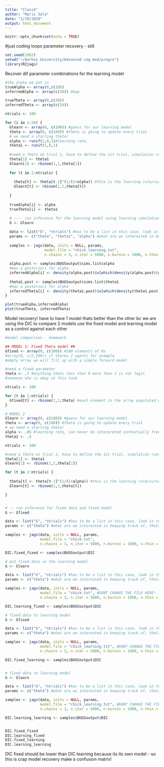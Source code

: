 ```yaml
---
title: "Class4"
author: "Maris Sala"
date: "2/19/2020"
output: html_document
---
```


```r
knitr::opts_chunk$set(echo = TRUE)
```

#just coding loops
parameter recovery - still
```r
set.seed(1982)
setwd("~/Aarhus University/Advanced cog mod/progre")
library(R2jags)
```


Recover dif parameter combinations for the learning model
```r
#the alpha we put in
trueAlpha <- array(0,c(20))
inferredAlpha <- array(c(20)) #map

trueTheta <- array(0,c(20))
inferredTheta <- array(c(20))

ntrials <- 100

for (i in 1:20) {
  Glearn <- array(0, c(100)) #guess for our learning model
  theta <- array(0, c(100)) #theta is going to update every trial
  # we need a starting theta!
  alpha <- runif(1,0,1)#learning rate, 
  theta1 <- runif(1,0,1)
  
  #need a theta on trial 1, have to define the 1st trial, simulation runs from trial 2
  theta[1] <- theta1
  Glearn[1] <- rbinom(1,1,theta[1])
  
  for (t in 2:ntrials) {
    
    theta[t] <- theta[t-1]^(1/(1+alpha)) #this is the learning rule/curve, focus on this next week
    Glearn[t] <- rbinom(1,1,theta[t])
  
  }
  
  trueAlpha[i] <- alpha
  trueTheta[i] <- theta1
  
  # ---- run inference for the learning model using learning simulations
  G <- Glearn

  data <- list("G", "ntrials") #has to be a list in this case, look in the workspace for G
  params <- c("theta", "theta1", "alpha") #what are we interested in keeping track of, theta as a distribution
  
  samples <- jags(data, inits = NULL, params,
                  model.file = "chick_learning.txt",
                  n.chains = 3, n.iter = 5000, n.burnin = 1000, n.thin = 1)
  
  alpha.post <- samples$BUGSoutput$sims.list$alpha
  #max a posteriori for alpha
  inferredAlpha[i] <- density(alpha.post)$x[which(density(alpha.post)$y==max(density(alpha.post)$y) )]
  
  theta1.post <- samples$BUGSoutput$sims.list$theta1
  #max a posteriori for alpha
  inferredTheta[i] <- density(theta1.post)$x[which(density(theta1.post)$y==max(density(theta1.post)$y) )]
}


```

```r
plot(trueAlpha,inferredAlpha)
plot(trueTheta, inferredTheta)
```

Model recovery!
have to have 1 model thats better than the other bc we are using the DIC to compare 2 models
use the fixed model and learning model as a control against each other

```r

#model comparison - homework

## MODEL 1: Fixed Theta model ##
Gfixed <- array(0, c(100)) #100 elements of 0s
#array(0, c(2,100)) if theres 2 agents for example
#empty array we will fill up with a simple forward model

#need a fixed parameter
theta <- .7 #anything thats less than 0 more than 1 is not legit
#someone who is okay at this task

ntrials <- 100

for (t in 1:ntrials) {
  Gfixed[t] <- rbinom(1,1,theta) #each element in the array populated with consequences of the model
}

# MODEL 2
Glearn <- array(0, c(100)) #guess for our learning model
theta <- array(0, c(100)) #theta is going to update every trial
# we need a starting theta!
alpha <- .05 #learning rate, can never be interpreted contextually free
theta1 <- .5

ntrials <- 100

#need a theta on trial 1, have to define the 1st trial, simulation runs from trial 2
theta[1] <- theta1
Glearn[1] <- rbinom(1,1,theta[1])

for (t in 2:ntrials) {
  
  theta[t] <- theta[t-1]^(1/(1+alpha)) #this is the learning rule/curve, focus on this next week
  Glearn[t] <- rbinom(1,1,theta[t])

}


# -- run inference for fixed data and fixed model
G <- Gfixed

data <- list("G", "ntrials") #has to be a list in this case, look in the workspace for G
params <- c("theta") #what are we interested in keeping track of, theta as a distribution

samples <- jags(data, inits = NULL, params,
                model.file = "chick.txt",
                n.chains = 3, n.iter = 5000, n.burnin = 1000, n.thin = 1) #inits could be important when there are convergence issues

DIC.fixed_fixed <- samples$BUGSoutput$DIC

# put fixed data in the learning model
G <- Glearn

data <- list("G", "ntrials") #has to be a list in this case, look in the workspace for G
params <- c("theta") #what are we interested in keeping track of, theta as a distribution

samples <- jags(data, inits = NULL, params,
                model.file = "chick.txt", #DONT CHANGE THE FILE HERE!
                n.chains = 3, n.iter = 5000, n.burnin = 1000, n.thin = 1) #inits could be important when there are convergence issues

DIC.learning_fixed <- samples$BUGSoutput$DIC

# fixed data to learning model
G <- Gfixed

data <- list("G", "ntrials") #has to be a list in this case, look in the workspace for G
params <- c("theta") #what are we interested in keeping track of, theta as a distribution

samples <- jags(data, inits = NULL, params,
                model.file = "chick_learning.txt", #DONT CHANGE THE FILE HERE!
                n.chains = 3, n.iter = 5000, n.burnin = 1000, n.thin = 1) #inits could be important when there are convergence issues

DIC.fixed_learning <- samples$BUGSoutput$DIC


# fixed data to learning model
G <- Glearn

data <- list("G", "ntrials") #has to be a list in this case, look in the workspace for G
params <- c("theta") #what are we interested in keeping track of, theta as a distribution

samples <- jags(data, inits = NULL, params,
                model.file = "chick_learning.txt", #DONT CHANGE THE FILE HERE!
                n.chains = 3, n.iter = 5000, n.burnin = 1000, n.thin = 1) #inits could be important when there are convergence issues

DIC.learning_learning <- samples$BUGSoutput$DIC


DIC.fixed_fixed
DIC.learning_fixed
DIC.fixed_learning
DIC.learning_learning

```
DIC fixed should be lower than DIC learning because its its own model - so this is crap model recovery
make a confusion matrix!